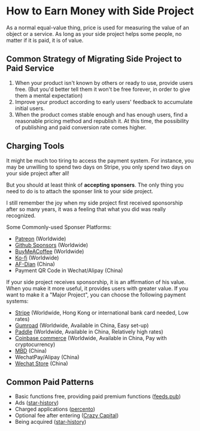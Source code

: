 # How to Earn Money with Side Project

As a normal equal-value thing, price is used for measuring the value of an object or a service. As long as your side project helps some people, no matter if it is paid, it is of value.

## Common Strategy of Migrating Side Project to Paid Service

1. When your product isn't known by others or ready to use, provide users free. (But you'd better tell them it won't be free forever, in order to give them a mental expectation)
2. Improve your product according to early users' feedback to accumulate initial users.
3. When the product comes stable enough and has enough users, find a reasonable pricing method and republish it. At this time, the possibility of publishing and paid conversion rate comes higher.

## Charging Tools

It might be much too tiring to access the payment system. For instance, you may be unwilling to spend two days on Stripe, you only spend two days on your side project after all! 

But you should at least think of **accepting sponsers**. The only thing you need to do is to attach the sponser link to your side project.

I still remember the joy when my side project first received sponsorship after so many years, it was a feeling that what you did was really recognized.

Some Commonly-used Sponser Platforms:

- [Patreon](https://www.patreon.com/) (Worldwide)
- [Github Sponsors](https://github.com/sponsors/) (Worldwide)
- [BuyMeACoffee](https://buymeacoffee.com/) (Worldwide)
- [Ko-fi](https://ko-fi.com/?) (Worldwide)
- [AF-Dian](https://afdian.net/) (China)
- Payment QR Code in Wechat/Alipay (China)

If your side project receives sponsorship, it is an affirmation of his value. When you make it more useful, it provides users with greater value. If you want to make it a "Major Project", you can choose the following payment systems: 

- [Stripe](https://stripe.com/) (Worldwide, Hong Kong or international bank card needed, Low rates)
- [Gumroad](https://gumroad.com/) (Worldwide, Available in China, Easy set-up)
- [Paddle](https://www.paddle.com/) (Worldwide, Available in China, Relatively high rates)
- [Coinbase commerce](https://commerce.coinbase.com/) (Worldwide, Available in China, Pay with cryptocurrency)
- [MBD](https://mbd.pub/) (China)
- WechatPay/Alipay (China)
- [Wechat Store](https://shop.weixin.qq.com/) (China)

## Common Paid Patterns

- Basic functions free, providing paid premium functions ([feeds.pub](https://feeds.pub))
- Ads ([star-history](https://star-history.com))
- Charged applications ([percento](https://www.percento.app/))
- Optional fee after entering ([Crazy Capital](https://crazy.capital/))
- Being acquired ([star-history](https://star-history.com))
